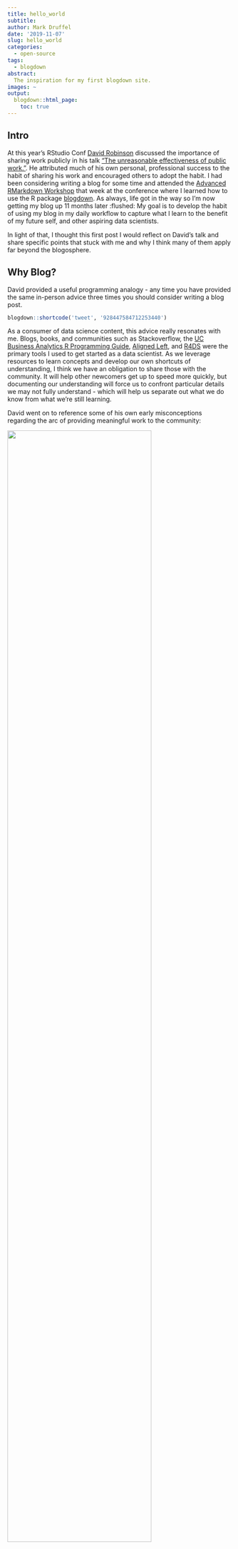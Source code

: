 ```yaml
---
title: hello_world 
subtitle: 
author: Mark Druffel
date: '2019-11-07'
slug: hello_world
categories:
  - open-source
tags:
  - blogdown
abstract: 
  The inspiration for my first blogdown site.
images: ~
output:
  blogdown::html_page:
    toc: true
---
```

## Intro  
At this year's RStudio Conf [David Robinson](http://varianceexplained.org/) discussed the importance of sharing work publicly in his talk ["The unreasonable effectiveness of public work."](https://resources.rstudio.com/rstudio-conf-2019/the-unreasonable-effectiveness-of-public-work). He attributed much of his own personal, professional success to the habit of sharing his work and encouraged others to adopt the habit. I had been considering writing a blog for some time and attended the [Advanced RMarkdown Workshop](https://arm.rbind.io/) that week at the conference where I learned how to use the R package [blogdown](https://github.com/rstudio/blogdown). As always, life got in the way so I'm now getting my blog up 11 months later :flushed: My goal is to develop the habit of using my blog in my daily workflow to capture what I learn to the benefit of my future self, and other aspiring data scientists.  

In light of that, I thought this first post I would reflect on David's talk and share specific points that stuck with me and why I think many of them apply far beyond the blogosphere. 

## Why Blog? 
David provided a useful programming analogy - any time you have provided the same in-person advice three times you should consider writing a blog post. 

<p align="center">
```r
blogdown::shortcode('tweet', '928447584712253440')
```
</p>

As a consumer of data science content, this advice really resonates with me. Blogs, books, and communities such as Stackoverflow, the [UC Business Analytics R Programming Guide](https://uc-r.github.io/), [Aligned Left](https://alignedleft.com/tutorials/d3), and [R4DS](https://r4ds.had.co.nz/) were the primary tools I used to get started as a data scientist. As we leverage resources to learn concepts and develop our own shortcuts of understanding, I think we have an obligation to share those with the community. It will help other newcomers get up to speed more quickly, but documenting our understanding will force us to confront particular details we may not fully understand - which will help us separate out what we do know from what we're still learning.

David went on to reference some of his own early misconceptions regarding the arc of providing meaningful work to the community:

[![](/posts/images/hello_world/goals.PNG){width=80% height=80%}](https://www.dropbox.com/s/jk7216yr30ztpdp/DavidRobinson-RStudio-2019-old.pdf?page=7)
 
In his earlier years David thought that he needed to complete all steps in the above process before publishing (i.e. develop an idea, test it, document it, and get through the publishing process). In hindsight, he realized that publishing and collaboration was where he derived most of the value... with that in mind, why not share throughout the process? 
 
> Anything still on your computer is, to a first approximation useless. When I look back at grad school the things I did that ended up not being publicized and just stayed on my computer - even I've forgotten them.

This point cannot be overstated. Not only does writing help us to understand what we know more deeply, the documentation serves as a guide to our future selves when we encounter the same problem again.   

David went on to reference Philip Guo's advice for academics that... 

```r
blogdown::shortcode('tweet', '1019978795862769665')
```

Throughout my career, I have encountered issues within organizations that have existed for years that are completely undocumented. Teams typically find workarounds to manage the specific issues and those workarounds simply exist as tribal knowledge. Teams frequently justify the lack of documentation with rationales such as "we're not going to waste time documenting a bug that will get fixed" or "you can't really document this it's just something you have to learn firsthand." Corporations tend to think of all documentation as technical documentation or user manuals which often further discourages users from documenting and sharing. However, lightweight communication tools such as blogs and tweets would enable employees to efficiently and effectively share their experiences and learn from one other. The time savings and risk mitigation the documentation would provide when senior leaders leave a team would be massive, but the documentation would also serve as requirements for the development teams who may need to make changes to the IT platforms serving as a catalyst to actually perform a more permanent fix. 

This concept of sharing what we've learned and shortcuts we find extends itself to open sourcing tools. David referenced a simple tool he built to extract the coefficients from linear model and put them into a data frame. This simple concept became an integral package within the tidyverse's modeling ecosystem, [broom](https://github.com/tidymodels/broom). Regarding his experience with broom, David said:  

> When you contribute to the community, you'll find the community contributes back. 

When you build a tool that others find useful, they won't just use it, they will also contribute to iterate and extend that tool. Open source is a powerful idea within software development, but the data science community is often more closely integrated into non-technical teams and can help the non-technical teams understand and leverage this idea to benefit their communities as well. 

The value that blogging, and more broadly sharing our work, has such high return on investment and it's incredibly extensible. I'd encourage everyone to listen to [David's talk](https://resources.rstudio.com/rstudio-conf-2019/the-unreasonable-effectiveness-of-public-work) as he covers this ideas more broadly and has more experience to bring to the conversation.

## How to blog? 
I am writing this blog in [Yihui Xie's](https://yihui.name/) [blogdown](https://github.com/rstudio/blogdown) package in R and netlify for hosting. There are dozens of resources avialable to choose from, I've provided the resources I used below:

* [Up & Running with blogdown](https://alison.rbind.io/post/2017-06-12-up-and-running-with-blogdown/)
* Making a Website Using Blogdown, Hugo, and GitHub Pages](https://amber.rbind.io/2016/12/19/website/)
* [Rstudio Conf: Making Websites in R Markdown](https://arm.rbind.io/slides/blogdown.html#1)
* [blogdown: Creating Websites with R Markdown](https://bookdown.org/yihui/blogdown/)
* Setting up your blog with RStudio and blogdown:
    + [Part I: Creating the blog](http://estebanmoro.org/post/2019-02-02-setting-up-your-blog-with-rstudio-and-blogdown-i-creating-the-blog/)
    + [Part II: Workflow](http://estebanmoro.org/post/2019-02-01-setting-up-your-blog-with-rstudio-and-blogdown/)
    + [Part III: Modify Your Theme](http://estebanmoro.org/post/2019-02-04-setting-up-your-blog-with-rstudio-and-blogdown-iii-modify-your-theme/)
* [Markdown Basics](https://rmarkdown.rstudio.com/authoring_basics.html)
* [R Markdown the Definitive Guide](https://bookdown.org/yihui/rmarkdown/)

As a novice blogdown user, I'm not going to try to add to these resources at this point, but if you're considering writing a blog please give them a read. It only took a few minutes to have a blog up and running!

## List of Blogs
In light of this discussion about sharing our work I decided to go through my slightly overwhelming bookmarks bar to pull out data science blogs I've found useful over the years. I tried to focus on practical blogs with examples in code. This list is not intended to be exhaustive, but these resources have been my sherpa for the last few years so I want to share with others in search of content that can guide them through topics they are still learning. The list is mostly R enthusiasts because R is the #1 tool in my data science toolbelt, but there are some blogs focused more on `D3.js`, `python`, and a few other languanges / frameworks. 

```r
list <- readxl::read_excel(paste0(here::here(),'/content/posts/data/hello_world/list_of_blogs.xlsx'))
dt_list <- list %>% 
  dplyr::select(Person_Org,Category,Tech_Focus,Twitter_Handle,URL) %>% 
  dplyr::arrange(Person_Org) %>% 
  dplyr::mutate(Twitter = dplyr::if_else(
                          is.na(Twitter_Handle)==F,
                          paste0('<a href=\"https://twitter.com/',Twitter_Handle,'\">',Twitter_Handle,'</a>'),
                          ''),
                Person_Org = dplyr::if_else(
                          is.na(URL)==F,
                          paste0('<a href=\"',URL,'\">',Person_Org,'</a>'),
                          '')) %>% 
  dplyr::select(Person_Org,Twitter,Tech_Focus) %>% 
  dplyr::rename('Person / Org'='Person_Org','Languages'='Tech_Focus') %>% 
  dplyr::select(`Person / Org`, Twitter)
dt_table <- DT::datatable(dt_list, escape = F)
css_sheet <- 'datatable_hugoHermet.css'
invisible(file.copy(from=paste0(here::here(),'/content/posts/css/hello_world/',css_sheet),to=paste0(dt_table$dependencies[[1]]$src$file ,'/css/',css_sheet),overwrite = T))
dt_table$dependencies[[1]]$stylesheet[1] <- 'css/datatable_hugoHermet.css'
dt_table$dependencies[[1]]$stylesheet[2] <- 'css/datatable_hugoHermet.css'  
dt_table 
```
<sub style="font-size: .8em;">
**Notes:**  
* The [bookdown archive](https://bookdown.org/home/archive/) is a list of bookdown sites RStudio maintains. That is a goldmine of information. For those new to R I highly recommend starting with [R for Data Science](https://r4ds.had.co.nz/).  
* [Mark Sellors' Blogdown List](https://awesome-blogdown.com/) is a list of blogs made with blogdown that anyone can add to on Github. It's a really great site specifically for blogdown users, but this list is not intended to be limited to just blogdown. 
</sub>